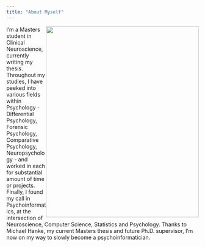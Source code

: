 ```yaml
---
title: "About Myself"
---
```


<body class="background1">

</body>

<img style="float: right;" src="img/IMG_0326.jpg" width="400" height="500">

I'm a Masters student in Clinical Neuroscience, currently writing my thesis. Throughout my studies, I have peeked into various fields within Psychology - Differential Psychology, Forensic Psychology, Comparative Psychology, Neuropsychology - and worked in each for substantial amount of time or projects. Finally, I found my call in Psychoinformatics, at the intersection of Neuroscience, Computer Science, Statistics and Psychology. Thanks to Michael Hanke, my current Masters thesis and future Ph.D. supervisor, I'm now on my way to slowly become a psychoinformatician.

